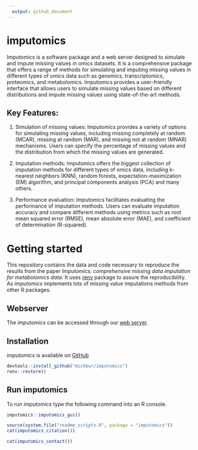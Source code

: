 ```yaml
---
  output: github_document
---
```


# imputomics

Imputomics is a software package  and a web server designed to simulate and impute 
missing values in omics datasets. It is a comprehensive package that offers a range 
of methods for simulating and imputing missing values in different types of omics 
data such as genomics, transcriptomics, proteomics, and metabolomics. Imputomics 
provides a user-friendly interface that allows users to simulate missing values 
based on different distributions and impute missing values using state-of-the-art 
methods. 

## Key Features:

1. Simulation of missing values: Imputomics provides a variety of options for simulating 
missing values, including missing completely at random (MCAR), missing at random (MAR), 
and missing not at random (MNAR) mechanisms. Users can specify the percentage of 
missing values and the distribution from which the missing values are generated.

2. Imputation methods: Imputomics offers the biggest collection of imputation 
methods for different types of omics data, including k-nearest neighbors (KNN), 
random forests, expectation-maximization (EM) algorithm, and principal components
analysis (PCA) and many others. 

3. Performance evaluation: Imputomics facilitates evaluating the performance of 
imputation methods. Users can evaluate imputation accuracy and compare different 
methods using metrics such as root mean squared error (RMSE), mean absolute 
error (MAE), and coefficient of determination (R-squared).



# Getting started


This repository contains the data and code necessary to reproduce the results from the paper *Imputomics: comprehensive missing data imputation for metabolomics data*. It uses [renv](https://CRAN.R-project.org/package=renv) package to assure the reproducibility. As *imputomics* implements lots of missing value imputations methods from other R packages.

## Webserver

The *imputomics* can be accessed through our [web server](http://imputomics.umb.edu.pl/).

## Installation

*imputomics* is available on [GitHub](https://github.com/BioGenies/imputomics)

```R
devtools::install_github("michbur/imputomics")
renv::restore()
```

## Run imputomics

To run *imputomics* type the following command into an R console.

```R
imputomics::imputomics_gui()
```

<!-- # How to cite -->

```r
source(system.file("readme_scripts.R", package = "imputomics"))
cat(imputomics_citation())
```

```r
cat(imputomics_contact())
```


